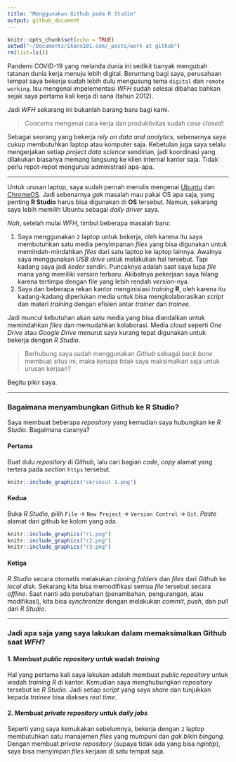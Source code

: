 ```yaml
---
title: "Menggunakan Github pada R Studio"
output: github_document
---
```


```r
knitr::opts_chunk$set(echo = TRUE)
setwd("~/Documents/ikanx101.com/_posts/work at github")
rm(list=ls())
```

Pandemi COVID-19 yang melanda dunia ini sedikit banyak mengubah tatanan dunia kerja menuju lebih digital. Beruntung bagi saya, perusahaan tempat saya bekerja sudah lebih dulu mengusung tema `digital` dan `remote working`. Isu mengenai impelementasi _WFH_ sudah selesai dibahas bahkan sejak saya pertama kali kerja di sana (tahun 2012).

Jadi _WFH_ sekarang ini bukanlah barang baru bagi kami.

> _Concerns_ mengenai cara kerja dan produktivitas sudah _case closed_!

Sebagai seorang yang bekerja _rely on data and analytics_, sebenarnya saya cukup membutuhkan laptop atau komputer saja. Kebetulan juga saya selalu mengerjakan setiap _project data science_ sendirian, jadi koordinasi yang dilakukan biasanya memang langsung ke klien internal kantor saja. Tidak perlu repot-repot mengurusi administrasi apa-apa.

---

Untuk urusan laptop, saya sudah pernah menulis mengenai [Ubuntu](https://ikanx101.com/blog/review-ubuntu/) dan [ChromeOS](https://ikanx101.com/blog/laptop-chromium/). Jadi sebenarnya _gak_ masalah mau pakai OS apa saja, yang penting __R Studio__ harus bisa digunakan di __OS__ tersebut. Namun, sekarang saya lebih memilih Ubuntu sebagai _daily driver_ saya.

_Nah_, setelah mulai _WFH_, timbul beberapa masalah baru:

1. Saya menggunakan `2` laptop untuk bekerja, oleh karena itu saya membutuhkan satu media penyimpanan _files_ yang bisa digunakan untuk memindah-mindahkan _files_ dari satu laptop ke laptop lainnya. Awalnya saya menggunakan _USB drive_ untuk melakukan hal tersebut. Tapi kadang saya jadi _keder_ sendiri. Puncaknya adalah saat saya lupa _file_ mana yang memiliki _version_ terbaru. Akibatnya pekerjaan saya hilang karena tertimpa dengan file yang lebih rendah _version_-nya.
1. Saya dan beberapa rekan kantor menginisiasi _training_ __R__, oleh karena itu kadang-kadang diperlukan media untuk bisa mengkolaborasikan _script_ dan materi _training_ dengan efisien antar _trainer_ dan _trainee_.

Jadi muncul kebutuhan akan satu media yang bisa diandalkan untuk memindahkan _files_ dan memudahkan kolaborasi. Media _cloud_ seperti _One Drive_ atau _Google Drive_ menurut saya kurang tepat digunakan untuk bekerja dengan _R Studio_.

> Berhubung saya sudah menggunakan _Github_ sebagai _back bone_ membuat situs ini, maka kenapa tidak saya maksimalkan saja untuk urusan kerjaan? 

Begitu pikir saya.

---

### Bagaimana menyambungkan Github ke R Studio?

Saya membuat beberapa _repository_ yang kemudian saya hubungkan ke _R Studio_. Bagaimana caranya?

#### Pertama

Buat dulu _repository_ di _Github_, lalu cari bagian _code_, _copy_ alamat yang tertera pada _section_ `https` tersebut.

```r
knitr::include_graphics("skrinsut 1.png")
```

#### Kedua

Buka _R Studio_, pilih `File` -> `New Project` -> `Version Control` -> `Git`. _Paste_ alamat dari github ke kolom yang ada.

```r
knitr::include_graphics("r1.png")
knitr::include_graphics("r2.png")
knitr::include_graphics("r3.png")
```

#### Ketiga

_R Studio_ secara otomatis melakukan _cloning_ _folders_ dan _files_ dari _Github_ ke _local disk_. Sekarang kita bisa memodifikasi semua _file_ tersebut secara _offline_. Saat nanti ada perubahan (penambahan, pengurangan, atau modifikasi), kita bisa _synchronize_ dengan melakukan _commit_, _push_, dan _pull_ dari _R Studio_.

---

### Jadi apa saja yang saya lakukan dalam memaksimalkan Github saat _WFH_?

#### 1. Membuat _public repository_ untuk wadah _training_

Hal yang pertama kali saya lakukan adalah membuat _public repository_ untuk wadah _training R_ di kantor. Kemudian saya menghubungkan _repository_ tersebut ke _R Studio_. Jadi setiap _script_ yang saya _share_ dan tunjukkan kepada _trainee_ bisa diakses _real time_.

#### 2. Membuat _private repository_ untuk _daily jobs_

Seperti yang saya kemukakan sebelumnya, bekerja dengan `2` laptop membutuhkan satu manajemen _files_ yang mumpuni dan _gak bikin bingung_. Dengan membuat _private repository_ (supaya tidak ada yang bisa _ngintip_), saya bisa menyimpan _files_ kerjaan di satu tempat saja.